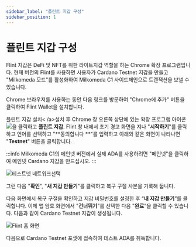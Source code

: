 ```yaml
---
sidebar_label: "플린트 지갑 구성"
sidebar_position: 1
---
```



# 플린트 지갑 구성

Flint 지갑은 DeFi 및 NFT를 위한 라이트지갑 역할을 하는 Chrome 확장 프로그램입니다. 현재 버전의 Flint를 사용하면 사용자가 Cardano Testnet 지갑을 만들고 "Milkomeda 모드"를 활성화하여 Milkomeda C1 사이드체인으로 트랜잭션을 보낼 수 있습니다.

Chrome 브라우저를 사용하는 동안 다음 링크를 방문하여 "Chrome에 추가" 버튼을 클릭하여 Flint Wallet을 설치합니다.

플린트 지갑 설치< /a>설치 후 Chrome 창 오른쪽 상단에 있는 확장 프로그램 아이콘 <img src={puzzleIcon} className="img-icon" />을 클릭하고 **플린트 지갑**. Flint 창 내에서 초기 경고 화면을 지나 "**시작하기**"를 클릭하고 언어를 선택하고 "**동의합니다 **"를 입력하고 아래와 같은 화면이 나타나면 "**Testnet**" 버튼을 클릭합니다.

:::info
Milkomeda C1의 메인넷 버전에서 실제 ADA를 사용하려면 "메인넷"을 클릭하여 메인넷 Cardano 지갑을 만드십시오.
:::

![테스트넷 네트워크선택](/img/flint-select-testnet.png)

그런 다음 "**확인**", "**새 지갑 만들기**"를 클릭하고 복구 구절 사본을 기록해 둡니다.

다음 화면에서 복구 구절을 확인하고 지갑 비밀번호를 설정한 후 “**내 지갑 만들기**”를 클릭합니다. 이제 앱 암호 화면에서 "**건너뛰기**"를 선택한 다음 "**완료**"을 클릭할 수 있습니다. 다음과 같이 Cardano Testnet 지갑이 생성됩니다.

![Flint 홈 화면](/img/flint-home-screen.png)

다음으로 Cardano Testnet 포셋에 접속하여 테스트 ADA를 취득합니다.
